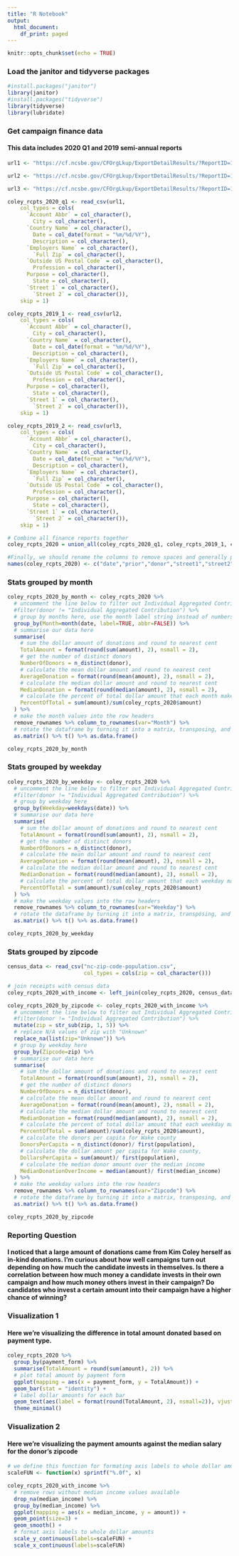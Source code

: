 ```yaml
---
title: "R Notebook"
output:
  html_document:
    df_print: paged
---
```


```r
knitr::opts_chunk$set(echo = TRUE)
```

### Load the janitor and tidyverse packages
```r
#install.packages("janitor")
library(janitor)
#install.packages("tidyverse")
library(tidyverse)
library(lubridate)
```

### Get campaign finance data
#### This data includes 2020 Q1 and 2019 semi-annual reports
```r

url1 <- "https://cf.ncsbe.gov/CFOrgLkup/ExportDetailResults/?ReportID=173751&Type=REC&Title=COMMITTEE%20TO%20ELECT%20KIM%20COLEY%20-%202020%20First%20Quarter"

url2 <- "https://cf.ncsbe.gov/CFOrgLkup/ExportDetailResults/?ReportID=170343&Type=REC&Title=COMMITTEE%20TO%20ELECT%20KIM%20COLEY%20-%202019%20Organizational"

url3 <- "https://cf.ncsbe.gov/CFOrgLkup/ExportDetailResults/?ReportID=171712&Type=REC&Title=COMMITTEE%20TO%20ELECT%20KIM%20COLEY%20-%202019%20Year%20End%20Semi-Annual"

coley_rcpts_2020_q1 <- read_csv(url1, 
    col_types = cols(
      `Account Abbr` = col_character(), 
        City = col_character(), 
      `Country Name` = col_character(), 
        Date = col_date(format = "%m/%d/%Y"), 
        Description = col_character(), 
      `Employers Name` = col_character(), 
        `Full Zip` = col_character(), 
      `Outside US Postal Code` = col_character(), 
        Profession = col_character(), 
      Purpose = col_character(), 
        State = col_character(), 
      `Street 1` = col_character(), 
        `Street 2` = col_character()),
    skip = 1)

coley_rcpts_2019_1 <- read_csv(url2, 
    col_types = cols(
      `Account Abbr` = col_character(), 
        City = col_character(), 
      `Country Name` = col_character(), 
        Date = col_date(format = "%m/%d/%Y"), 
        Description = col_character(), 
      `Employers Name` = col_character(), 
        `Full Zip` = col_character(), 
      `Outside US Postal Code` = col_character(), 
        Profession = col_character(), 
      Purpose = col_character(), 
        State = col_character(), 
      `Street 1` = col_character(), 
        `Street 2` = col_character()),
    skip = 1)

coley_rcpts_2019_2 <- read_csv(url3, 
    col_types = cols(
      `Account Abbr` = col_character(), 
        City = col_character(), 
      `Country Name` = col_character(), 
        Date = col_date(format = "%m/%d/%Y"), 
        Description = col_character(), 
      `Employers Name` = col_character(), 
        `Full Zip` = col_character(), 
      `Outside US Postal Code` = col_character(), 
        Profession = col_character(), 
      Purpose = col_character(), 
        State = col_character(), 
      `Street 1` = col_character(), 
        `Street 2` = col_character()),
    skip = 1)

# Combine all finance reports together
coley_rcpts_2020 = union_all(coley_rcpts_2020_q1, coley_rcpts_2019_1, coley_rcpts_2019_2)

#Finally, we should rename the columns to remove spaces and generally promote brevity.
names(coley_rcpts_2020) <- c("date","prior","donor","street1","street2","city","state","zip","country","postal","profession","employer","purpose","type","account","payment_form","description","amount","sum_to_date")

```

### Stats grouped by month
```r
coley_rcpts_2020_by_month <- coley_rcpts_2020 %>%
  # uncomment the line below to filter out Individual Aggregated Contribution donors
  #filter(donor != "Individual Aggregated Contribution") %>%
  # group by months here, use the month label string instead of numbers, and don't abbreviate
  group_by(Month=month(date, label=TRUE, abbr=FALSE)) %>%
  # summarise our data here
  summarise(
    # sum the dollar amount of donations and round to nearest cent
    TotalAmount = format(round(sum(amount), 2), nsmall = 2), 
    # get the number of distinct donors
    NumberOfDonors = n_distinct(donor),
    # calculate the mean dollar amount and round to nearest cent
    AverageDonation = format(round(mean(amount), 2), nsmall = 2), 
    # calculate the median dollar amount and round to nearest cent
    MedianDonation = format(round(median(amount), 2), nsmall = 2), 
    # calculate the percent of total dollar amount that each month makes up
    PercentOfTotal = sum(amount)/sum(coley_rcpts_2020$amount)
  ) %>%
  # make the month values into the row headers
  remove_rownames %>% column_to_rownames(var="Month") %>%
  # rotate the dataframe by turning it into a matrix, transposing, and converting back into a dataframe
  as.matrix() %>% t() %>% as.data.frame()

coley_rcpts_2020_by_month
```

### Stats grouped by weekday
```r
coley_rcpts_2020_by_weekday <- coley_rcpts_2020 %>%
  # uncomment the line below to filter out Individual Aggregated Contribution donors
  #filter(donor != "Individual Aggregated Contribution") %>%
  # group by weekday here
  group_by(Weekday=weekdays(date)) %>%
  # summarise our data here
  summarise(
    # sum the dollar amount of donations and round to nearest cent
    TotalAmount = format(round(sum(amount), 2), nsmall = 2), 
    # get the number of distinct donors
    NumberOfDonors = n_distinct(donor),
    # calculate the mean dollar amount and round to nearest cent
    AverageDonation = format(round(mean(amount), 2), nsmall = 2), 
    # calculate the median dollar amount and round to nearest cent
    MedianDonation = format(round(median(amount), 2), nsmall = 2), 
    # calculate the percent of total dollar amount that each weekday makes up
    PercentOfTotal = sum(amount)/sum(coley_rcpts_2020$amount)
  ) %>%
  # make the weekday values into the row headers
  remove_rownames %>% column_to_rownames(var="Weekday") %>%
  # rotate the dataframe by turning it into a matrix, transposing, and converting back into a dataframe
  as.matrix() %>% t() %>% as.data.frame()

coley_rcpts_2020_by_weekday
```

### Stats grouped by zipcode
```r
census_data <- read_csv("nc-zip-code-population.csv",
                        col_types = cols(zip = col_character()))

# join receipts with census data
coley_rcpts_2020_with_income <- left_join(coley_rcpts_2020, census_data)

coley_rcpts_2020_by_zipcode <- coley_rcpts_2020_with_income %>%
  # uncomment the line below to filter out Individual Aggregated Contribution donors
  #filter(donor != "Individual Aggregated Contribution") %>%
  mutate(zip = str_sub(zip, 1, 5)) %>%
  # replace N/A values of zip with "Unknown"
  replace_na(list(zip="Unknown")) %>%
  # group by weekday here
  group_by(Zipcode=zip) %>%
  # summarise our data here
  summarise(
    # sum the dollar amount of donations and round to nearest cent
    TotalAmount = format(round(sum(amount), 2), nsmall = 2), 
    # get the number of distinct donors
    NumberOfDonors = n_distinct(donor),
    # calculate the mean dollar amount and round to nearest cent
    AverageDonation = format(round(mean(amount), 2), nsmall = 2), 
    # calculate the median dollar amount and round to nearest cent
    MedianDonation = format(round(median(amount), 2), nsmall = 2), 
    # calculate the percent of total dollar amount that each weekday makes up
    PercentOfTotal = sum(amount)/sum(coley_rcpts_2020$amount),
    # calculate the donors per capita for Wake county
    DonorsPerCapita = n_distinct(donor)/ first(population),
    # calculate the dollar amount per capita for Wake county,
    DollarsPerCapita = sum(amount)/ first(population),
    # calculate the median donor amount over the median income
    MedianDonationOverIncome = median(amount)/ first(median_income)
  ) %>%
  # make the weekday values into the row headers
  remove_rownames %>% column_to_rownames(var="Zipcode") %>%
  # rotate the dataframe by turning it into a matrix, transposing, and converting back into a dataframe
  as.matrix() %>% t() %>% as.data.frame()

coley_rcpts_2020_by_zipcode
```

### Reporting Question
#### I noticed that a large amount of donations came from Kim Coley herself as in-kind donations. I'm curious about how well campaigns turn out depending on how much the candidate invests in themselves. Is there a correlation between how much money a candidate invests in their own campaign and how much money others invest in their campaign? Do candidates who invest a certain amount into their campaign have a higher chance of winning?

### Visualization 1
#### Here we're visualizing the difference in total amount donated based on payment type.
```r
coley_rcpts_2020 %>%
  group_by(payment_form) %>%
  summarise(TotalAmount = round(sum(amount), 2)) %>%
  # plot total amount by payment form
  ggplot(mapping = aes(x = payment_form, y = TotalAmount)) +
  geom_bar(stat = "identity") +
  # label dollar amounts for each bar
  geom_text(aes(label = format(round(TotalAmount, 2), nsmall=2)), vjust = -0.3, size = 3.5)+
  theme_minimal()
```

### Visualization 2
#### Here we're visualizing the payment amounts against the median salary for the donor's zipcode
```r
# we define this function for formating axis labels to whole dollar amounts
scaleFUN <- function(x) sprintf("%.0f", x)

coley_rcpts_2020_with_income %>%
  # remove rows without median income values available
  drop_na(median_income) %>%
  group_by(median_income) %>%
  ggplot(mapping = aes(x = median_income, y = amount)) + 
  geom_point(size=3) + 
  geom_smooth() +
  # format axis labels to whole dollar amounts
  scale_y_continuous(labels=scaleFUN) +
  scale_x_continuous(labels=scaleFUN)
```
  
  